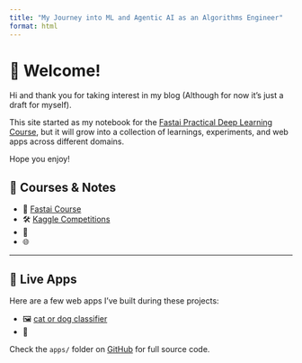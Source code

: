```yaml
---
title: "My Journey into ML and Agentic AI as an Algorithms Engineer"
format: html
---
```


# 👋 Welcome!

Hi and thank you for taking interest in my blog (Although for now it's just a draft for myself).

This site started as my notebook for the [Fastai Practical Deep Learning Course](https://course.fast.ai/), but it will grow into a collection of learnings, experiments, and web apps across different domains.

Hope you enjoy!

## 🧠 Courses & Notes

- 📘 [Fastai Course](posts/fastai/)
- 🛠️ [Kaggle Competitions](posts/kaggle/)
- 💬 
- 🌐 

---

## 🧪 Live Apps

Here are a few web apps I've built during these projects:

- 🖼️ [cat or dog classifier](https://huggingface.co/spaces/AmelNach/CatVsDog-classifier)
- 🧮

Check the `apps/` folder on [GitHub](https://github.com/YOUR_USERNAME/YOUR_REPO_NAME) for full source code.
